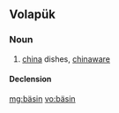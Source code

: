 ==Volapük==

===Noun===
{{vo-noun}}

# [[china]] dishes, [[chinaware]]

====Declension====
{{vo-decl-noun}}

[[mg:bäsin]]
[[vo:bäsin]]